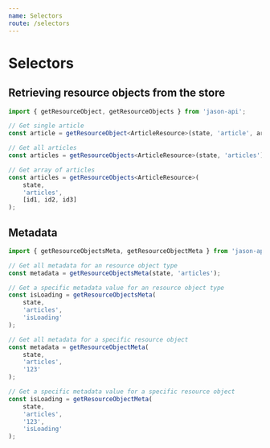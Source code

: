 ```yaml
---
name: Selectors
route: /selectors
---
```


# Selectors


## Retrieving resource objects from the store

```ts
import { getResourceObject, getResourceObjects } from 'jason-api';

// Get single article
const article = getResourceObject<ArticleResource>(state, 'article', articleId);

// Get all articles
const articles = getResourceObjects<ArticleResource>(state, 'articles');

// Get array of articles
const articles = getResourceObjects<ArticleResource>(
    state,
    'articles',
    [id1, id2, id3]
);
```

## Metadata

```ts
import { getResourceObjectsMeta, getResourceObjectMeta } from 'jason-api';

// Get all metadata for an resource object type
const metadata = getResourceObjectsMeta(state, 'articles');

// Get a specific metadata value for an resource object type
const isLoading = getResourceObjectsMeta(
    state,
    'articles',
    'isLoading'
);

// Get all metadata for a specific resource object
const metadata = getResourceObjectMeta(
    state,
    'articles',
    '123'
);

// Get a specific metadata value for a specific resource object
const isLoading = getResourceObjectMeta(
    state,
    'articles',
    '123',
    'isLoading'
);
```
